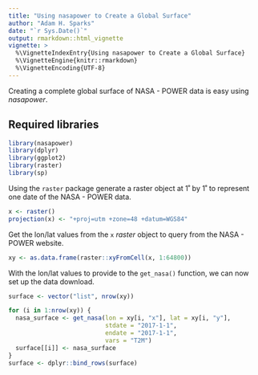 ```yaml
---
title: "Using nasapower to Create a Global Surface"
author: "Adam H. Sparks"
date: "`r Sys.Date()`"
output: rmarkdown::html_vignette
vignette: >
  %\VignetteIndexEntry{Using nasapower to Create a Global Surface}
  %\VignetteEngine{knitr::rmarkdown}
  %\VignetteEncoding{UTF-8}
---
```


Creating a complete global surface of NASA - POWER data is easy using
_nasapower_.

## Required libraries

```r
library(nasapower)
library(dplyr)
library(ggplot2)
library(raster)
library(sp)
```

Using the `raster` package generate a raster object at 1˚ by 1˚ to represent one
date of the NASA - POWER data.

```r
x <- raster()
projection(x) <- "+proj=utm +zone=48 +datum=WGS84"
```

Get the lon/lat values from the `x` _raster_ object to query from the NASA -
POWER website.

```r
xy <- as.data.frame(raster::xyFromCell(x, 1:64800))
```

With the lon/lat values to provide to the `get_nasa()` function, we can now set
up the data download.

```r

surface <- vector("list", nrow(xy))

for (i in 1:nrow(xy)) {
  nasa_surface <- get_nasa(lon = xy[i, "x"], lat = xy[i, "y"],
                           stdate = "2017-1-1",
                           endate = "2017-1-1",
                           vars = "T2M")
  surface[[i]] <- nasa_surface
}
surface <- dplyr::bind_rows(surface)
```

